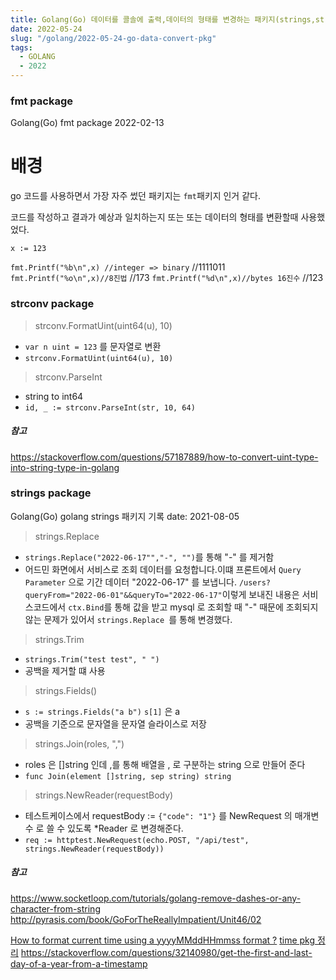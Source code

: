 ```yaml
---
title: Golang(Go) 데이터를 콜솔에 출력,데이터의 형태를 변경하는 패키지(strings,strconv,fmt)
date: 2022-05-24
slug: "/golang/2022-05-24-go-data-convert-pkg"
tags:
  - GOLANG
  - 2022
---
```


### fmt package

Golang(Go) fmt package 2022-02-13
# 배경
go 코드를 사용하면서
가장 자주 썼던 패키지는 `fmt`패키지 인거 같다.

코드를 작성하고 결과가 예상과 일치하는지 또는
또는 데이터의 형태를 변환할때 사용했었다.

`x := 123`

`fmt.Printf("%b\n",x) //integer => binary`
//1111011
`fmt.Printf("%o\n",x)//8진법`
//173
`fmt.Printf("%d\n",x)//bytes 16진수`
//123


### strconv package

>  strconv.FormatUint(uint64(u), 10)

- `var n uint = 123` 를 문자열로 변환
- `strconv.FormatUint(uint64(u), 10)`

>  strconv.ParseInt

- string to int64
- `id, _ := strconv.ParseInt(str, 10, 64)`

##### 참고
https://stackoverflow.com/questions/57187889/how-to-convert-uint-type-into-string-type-in-golang


### strings package
Golang(Go) golang strings 패키지 기록
date: 2021-08-05

> strings.Replace

- `strings.Replace("2022-06-17"","-", "")`를 통해 "-" 를 제거함
- 어드민 화면에서 서비스로 조회 데이터를 요청합니다.이떄 프론트에서 `Query Parameter` 으로 기간 데이터 "2022-06-17" 를 보냅니다.
`/users?queryFrom="2022-06-01"&&queryTo="2022-06-17"`이렇게 보내진 내용은 서비스코드에서 `ctx.Bind`를 통해 값을 받고
mysql 로 조회할 때 "-" 때문에 조회되지 않는 문제가 있어서 `strings.Replace `를 통해 변경했다.

> strings.Trim

- `strings.Trim("test test", " ")`
- 공백을 제거할 떄 사용

> strings.Fields()

- `s := strings.Fields("a b")` `s[1]` 은 a
- 공백을 기준으로 문자열을 문자열 슬라이스로 저장

> strings.Join(roles, ",")

- roles 은 []string 인데 ,를 통해 배열을 , 로 구분하는 string 으로 만들어 준다
- `func Join(element []string, sep string) string `

> strings.NewReader(requestBody)

- 테스트케이스에서 requestBody := `{"code": "1"}` 를 NewRequest 의 매개변수 로 쓸  수 있도록  *Reader 로  변경해준다.
- `req := httptest.NewRequest(echo.POST, "/api/test", strings.NewReader(requestBody))`

##### 참고
https://www.socketloop.com/tutorials/golang-remove-dashes-or-any-character-from-string
http://pyrasis.com/book/GoForTheReallyImpatient/Unit46/02




[How to format current time using a yyyyMMddHHmmss format ?](https://stackoverflow.com/questions/20234104/how-to-format-current-time-using-a-yyyy/dhhmmss-format)
[time pkg 정리](https://jeonghwan-kim.github.io/dev/2019/01/14/go-time.html)
https://stackoverflow.com/questions/32140980/get-the-first-and-last-day-of-a-year-from-a-timestamp